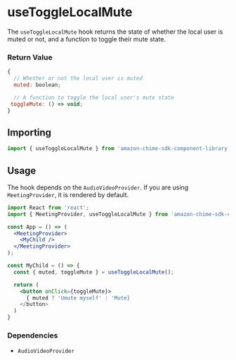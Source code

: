 
<Meta title="SDK Hooks/useToggleLocalMute" />

# useToggleLocalMute

The `useToggleLocalMute` hook returns the state of whether the local user is muted or not, and a function to toggle their mute state.

### Return Value

```javascript
{
  // Whether or not the local user is muted
  muted: boolean;

  // A function to toggle the local user's mute state
 toggleMute: () => void;
}
```

## Importing

```javascript
import { useToggleLocalMute } from 'amazon-chime-sdk-component-library-react';
```

## Usage

The hook depends on the `AudioVideoProvider`. If you are using `MeetingProvider`, it is rendered by default.

```jsx
import React from 'react';
import { MeetingProvider, useToggleLocalMute } from 'amazon-chime-sdk-component-library-react';

const App = () => (
  <MeetingProvider>
    <MyChild />
  </MeetingProvider>
);

const MyChild = () => {
  const { muted, toggleMute } = useToggleLocalMute();

  return (
    <button onClick={toggleMute}>
      { muted ? 'Umute myself' : 'Mute}
    </button>
  )
}
```

### Dependencies

- `AudioVideoProvider`

